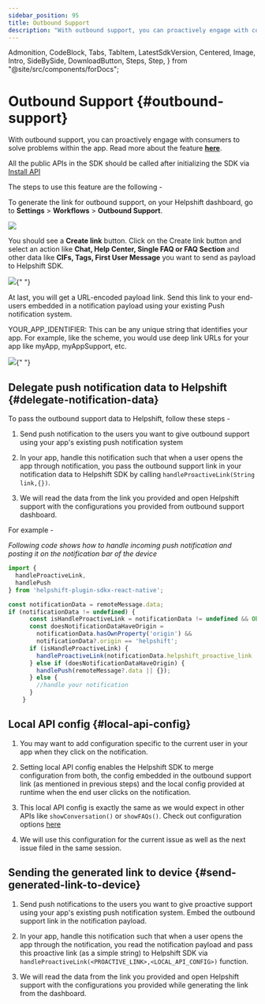 ```yaml
---
sidebar_position: 95
title: Outbound Support
description: "With outbound support, you can proactively engage with consumers to solve problems within the app. Read more about the feature **[here](https://support.helpshift.com/hc/faq/1163-outbound-support-create-outbound-support-link)**."
---
```


  Admonition,
  CodeBlock,
  Tabs,
  TabItem,
  LatestSdkVersion,
  Centered,
  Image,
  Intro,
  SideBySide,
  DownloadButton,
  Steps,
  Step,
} from "@site/src/components/forDocs";

# Outbound Support {#outbound-support}

<Intro>

With outbound support, you can proactively engage with consumers to solve problems within the app. Read more about the feature **[here](https://support.helpshift.com/hc/faq/1163-outbound-support-create-outbound-support-link)**.

</Intro>

<Admonition type="info" title="Note">

All the public APIs in the SDK should be called after initializing the SDK via [Install API](/sdkx-react-native/getting-started#initializing)

</Admonition>

The steps to use this feature are the following -

To generate the link for outbound support, on your Helpshift dashboard, go to **Settings** > **Workflows** > **Outbound Support**.

![](/static/books/helpshiftx/outbound-support.png)

You should see a **Create link** button. Click on the Create link button and select an action like **Chat, Help Center, Single FAQ or FAQ Section** and other data like **CIFs, Tags, First User Message** you want to send as payload to Helpshift SDK.

<Image src="/static/books/helpshiftx/generate-link-box.png" width="full" />{" "}

At last, you will get a URL-encoded payload link. Send this link to your end-users embedded in a notification payload using your existing Push notification system.

YOUR_APP_IDENTIFIER: This can be any unique string that identifies your app. For example, like the scheme, you would use deep link URLs for your app like myApp, myAppSupport, etc.

<Image src="/static/books/helpshiftx/proactive-link.png" width="full" />{" "}

## Delegate push notification data to Helpshift {#delegate-notification-data}

To pass the outbound support data to Helpshift, follow these steps -

1. Send push notification to the users you want to give outbound support using your app's existing push notification system

2. In your app, handle this notification such that when a user opens the app through notification, you pass the outbound support link in your notification data to Helpshift SDK by calling `handleProactiveLink(String link,{})`.

3. We will read the data from the link you provided and open Helpshift support with the configurations you provided from outbound support dashboard.

For example -

_Following code shows how to handle incoming push notification and posting it on the notification bar of the device_

```javascript
import {
  handleProactiveLink,
  handlePush
} from 'helpshift-plugin-sdkx-react-native';

const notificationData = remoteMessage.data;
if (notificationData != undefined) {
      const isHandleProactiveLink = notificationData != undefined && Object.hasOwn(notificationData, 'helpshift_proactive_link');
      const doesNotificationDataHaveOrigin =
        notificationData.hasOwnProperty('origin') &&
        notificationData?.origin == 'helpshift';
      if (isHandleProactiveLink) {
        handleProactiveLink(notificationData.helpshift_proactive_link || '', <LOCAL_API_CONFIG>);
      } else if (doesNotificationDataHaveOrigin) {
        handlePush(remoteMessage?.data || {});
      } else {
        //handle your notification
      }
    }
```

## Local API config {#local-api-config}

1. You may want to add configuration specific to the current user in your app when they click on the notification.

2. Setting local API config enables the Helpshift SDK to merge configuration from both, the config embedded in the outbound support link (as mentioned in previous steps) and the local config provided at runtime when the end user clicks on the notification.

3. This local API config is exactly the same as we would expect in other APIs like `showConversation()` or `showFAQs()`. Check out configuration options [here](/sdkx-react-native/sdk-configuration)

4. We will use this configuration for the current issue as well as the next issue filed in the same session.

## Sending the generated link to device {#send-generated-link-to-device}

1. Send push notifications to the users you want to give proactive support using your app's existing push notification system. Embed the outbound support link in the notification payload.

2. In your app, handle this notification such that when a user opens the app through the notification, you read the notification payload and pass this proactive link (as a simple string) to Helpshift SDK via `handleProactiveLink(<PROACTIVE_LINK>,<LOCAL_API_CONFIG>)` function.

3. We will read the data from the link you provided and open Helpshift support with the configurations you provided while generating the link from the dashboard.